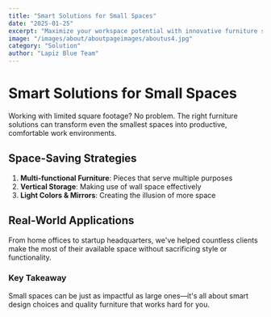 ```yaml
---
title: "Smart Solutions for Small Spaces"
date: "2025-01-25"
excerpt: "Maximize your workspace potential with innovative furniture solutions designed for compact environments."
image: "/images/about/aboutpageimages/aboutus4.jpg"
category: "Solution"
author: "Lapiz Blue Team"
---
```


# Smart Solutions for Small Spaces

Working with limited square footage? No problem. The right furniture solutions can transform even the smallest spaces into productive, comfortable work environments.

## Space-Saving Strategies

1. **Multi-functional Furniture**: Pieces that serve multiple purposes
2. **Vertical Storage**: Making use of wall space effectively
3. **Light Colors & Mirrors**: Creating the illusion of more space

## Real-World Applications

From home offices to startup headquarters, we've helped countless clients make the most of their available space without sacrificing style or functionality.

### Key Takeaway

Small spaces can be just as impactful as large ones—it's all about smart design choices and quality furniture that works hard for you.
